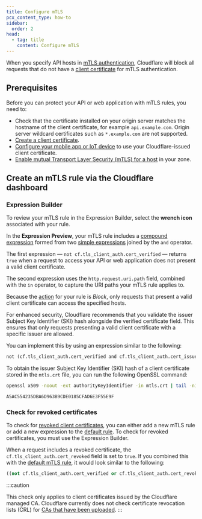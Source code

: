 ```yaml
---
title: Configure mTLS
pcx_content_type: how-to
sidebar:
  order: 2
head:
  - tag: title
    content: Configure mTLS
---
```



When you specify API hosts in [mTLS authentication](/api-shield/security/mtls/), Cloudflare will block all requests that do not have a [client certificate](/ssl/client-certificates/) for mTLS authentication.

## Prerequisites

Before you can protect your API or web application with mTLS rules, you need to:

- Check that the certificate installed on your origin server matches the hostname of the client certificate, for example `api.example.com`. Origin server wildcard certificates such as `*.example.com` are not supported.
- [Create a client certificate](/ssl/client-certificates/create-a-client-certificate/).
- [Configure your mobile app or IoT device](/ssl/client-certificates/configure-your-mobile-app-or-iot-device/) to use your Cloudflare-issued client certificate.
- [Enable mutual Transport Layer Security (mTLS) for a host](/ssl/client-certificates/enable-mtls/) in your zone.

<Render file="mtls-api-shield-support" />

<Render file="cloudflare-managed-client-cert" product="ssl" />

## Create an mTLS rule via the Cloudflare dashboard

<Render file="mtls-create-rule" product="api-shield" />

### Expression Builder

To review your mTLS rule in the Expression Builder, select the **wrench icon** associated with your rule.

In the **Expression Preview**, your mTLS rule includes a [compound expression](/ruleset-engine/rules-language/expressions/#compound-expressions) formed from two [simple expressions](/ruleset-engine/rules-language/expressions/#simple-expressions) joined by the `and` operator.

The first expression — `not cf.tls_client_auth.cert_verified` — returns `true` when a request to access your API or web application does not present a valid client certificate.

The second expression uses the `http.request.uri.path` field, combined with the `in` operator, to capture the URI paths your mTLS rule applies to.

Because the [action](/ruleset-engine/rules-language/actions/) for your rule is _Block_, only requests that present a valid client certificate can access the specified hosts.

For enhanced security, Cloudflare recommends that you validate the issuer Subject Key Identifier (SKI) hash alongside the verified certificate field. This ensures that only requests presenting a valid client certificate with a specific issuer are allowed.

You can implement this by using an expression similar to the following:

```txt
not (cf.tls_client_auth.cert_verified and cf.tls_client_auth.cert_issuer_ski eq "A5AC554235DBA6D963B9CDE0185CFAD6E3F55E9F")
```

To obtain the issuer Subject Key Identifier (SKI) hash of a client certificate stored in the `mtls.crt` file, you can run the following OpenSSL command:

```sh
openssl x509 -noout -ext authorityKeyIdentifier -in mtls.crt | tail -n1 | tr -d ': '
```

```txt output
A5AC554235DBA6D963B9CDE0185CFAD6E3F55E9F
```

### Check for revoked certificates

To check for [revoked client certificates](/ssl/client-certificates/revoke-client-certificate/), you can either add a new mTLS rule or add a new expression to the [default rule](#expression-builder). To check for revoked certificates, you must use the Expression Builder.

When a request includes a revoked certificate, the `cf.tls_client_auth.cert_revoked` field is set to `true`. If you combined this with the [default mTLS rule](#expression-builder), it would look similar to the following:

```sql
((not cf.tls_client_auth.cert_verified or cf.tls_client_auth.cert_revoked) and http.request.uri.path in {"/admin"})
```

:::caution

This check only applies to client certificates issued by the Cloudflare managed CA. Cloudflare currently does not check certificate revocation lists (CRL) for [CAs that have been uploaded](/ssl/client-certificates/byo-ca/).
:::
